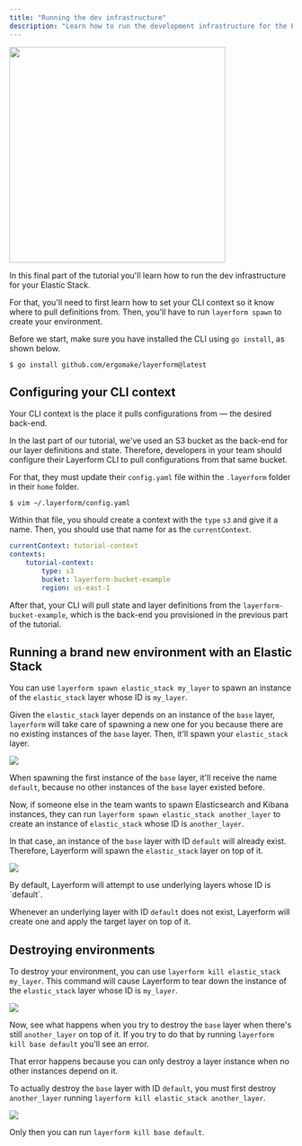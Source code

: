 ```yaml
---
title: "Running the dev infrastructure"
description: "Learn how to run the development infrastructure for the Elastic Stack using the layer definitions we've created."
---
```


<div className="flex justify-center items-center">
    <img src="../images/crocodile-spawn.png" width="384px" />
</div>

In this final part of the tutorial you'll learn how to run the dev infrastructure for your Elastic Stack.

For that, you'll need to first learn how to set your CLI context so it know where to pull definitions from. Then, you'll have to run `layerform spawn` to create your environment.

Before we start, make sure you have installed the CLI using `go install`, as shown below.

```
$ go install github.com/ergomake/layerform@latest
```

## Configuring your CLI context

Your CLI context is the place it pulls configurations from — the desired back-end.

In the last part of our tutorial, we've used an S3 bucket as the back-end for our layer definitions and state. Therefore, developers in your team should configure their Layerform CLI to pull configurations from that same bucket.

For that, they must update their `config.yaml` file within the `.layerform` folder in their `home` folder.

```
$ vim ~/.layerform/config.yaml
```

Within that file, you should create a context with the `type` `s3` and give it a name. Then, you should use that name for as the `currentContext`.

```yaml
currentContext: tutorial-context
contexts:
    tutorial-context:
        type: s3
        bucket: layerform-bucket-example
        region: us-east-1
```

After that, your CLI will pull state and layer definitions from the `layerform-bucket-example`, which is the back-end you provisioned in the previous part of the tutorial.

## Running a brand new environment with an Elastic Stack

You can use `layerform spawn elastic_stack my_layer` to spawn an instance of the `elastic_stack` layer whose ID is `my_layer`.

Given the `elastic_stack` layer depends on an instance of the `base` layer, `layerform` will take care of spawning a new one for you because there are no existing instances of the `base` layer. Then, it'll spawn your `elastic_stack` layer.

![](../images/layer_example1.png)

When spawning the first instance of the `base` layer, it'll receive the name `default`, because no other instances of the `base` layer existed before.

Now, if someone else in the team wants to spawn Elasticsearch and Kibana instances, they can run `layerform spawn elastic_stack another_layer` to create an instance of `elastic_stack` whose ID is `another_layer`.

In that case, an instance of the `base` layer with ID `default` will already exist. Therefore, Layerform will spawn the `elastic_stack` layer on top of it.

![](../images/layer_example2.png)

<Note>
By default, Layerform will attempt to use underlying layers whose ID is `default`.

Whenever an underlying layer with ID `default` does not exist, Layerform will create one and apply the target layer on top of it.

</Note>

## Destroying environments

To destroy your environment, you can use `layerform kill elastic_stack my_layer`. This command will cause Layerform to tear down the instance of the `elastic_stack` layer whose ID is `my_layer`.

![](../images/layer_example3.png)

Now, see what happens when you try to destroy the `base` layer when there's still `another_layer` on top of it. If you try to do that by running `layerform kill base default` you'll see an error.

That error happens because you can only destroy a layer instance when no other instances depend on it.

To actually destroy the `base` layer with ID `default`, you must first destroy `another_layer` running `layerform kill elastic_stack another_layer`.

![](../images/layer_example4.png)

Only then you can run `layerform kill base default`.
